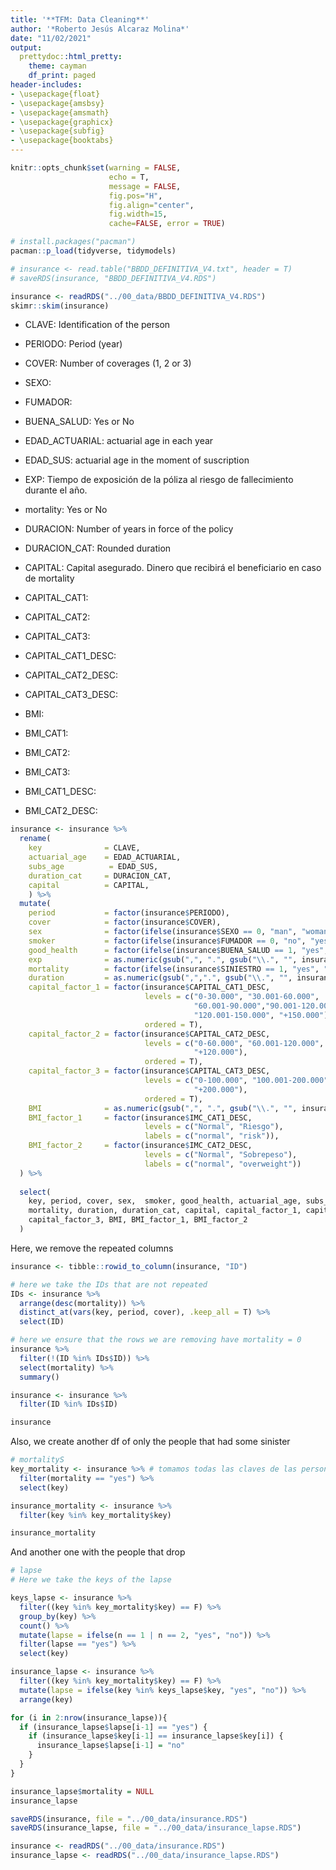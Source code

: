 ```yaml
---
title: '**TFM: Data Cleaning**'
author: '*Roberto Jesús Alcaraz Molina*'
date: "11/02/2021"
output:
  prettydoc::html_pretty:
    theme: cayman
    df_print: paged
header-includes: 
- \usepackage{float}
- \usepackage{amsbsy}
- \usepackage{amsmath}
- \usepackage{graphicx}
- \usepackage{subfig}
- \usepackage{booktabs}
---
```


```r
knitr::opts_chunk$set(warning = FALSE, 
                      echo = T, 
                      message = FALSE,
                      fig.pos="H", 
                      fig.align="center",
                      fig.width=15,
                      cache=FALSE, error = TRUE)
```

```r
# install.packages("pacman")
pacman::p_load(tidyverse, tidymodels)
```

```r
# insurance <- read.table("BBDD_DEFINITIVA_V4.txt", header = T)
# saveRDS(insurance, "BBDD_DEFINITIVA_V4.RDS")

insurance <- readRDS("../00_data/BBDD_DEFINITIVA_V4.RDS")
skimr::skim(insurance)
```

- CLAVE: Identification of the person
- PERIODO: Period (year)
- COVER: Number of coverages (1, 2 or 3)
- SEXO: 
- FUMADOR:       
- BUENA_SALUD: Yes or No  
- EDAD_ACTUARIAL: actuarial age in each year
- EDAD_SUS: actuarial age in the moment of suscription  
- EXP: Tiempo de exposición de la póliza al riesgo de fallecimiento durante el año.
- mortality: Yes or No

- DURACION: Number of years in force of the policy
- DURACION_CAT: Rounded duration

- CAPITAL: Capital asegurado. Dinero que recibirá el beneficiario en caso de mortality

- CAPITAL_CAT1: 
- CAPITAL_CAT2:      
- CAPITAL_CAT3: 
- CAPITAL_CAT1_DESC: 
- CAPITAL_CAT2_DESC:
- CAPITAL_CAT3_DESC:

- BMI:          
- BMI_CAT1:    
- BMI_CAT2:          
- BMI_CAT3:
- BMI_CAT1_DESC:    
- BMI_CAT2_DESC:  

```r
insurance <- insurance %>%
  rename(
    key              = CLAVE, 
    actuarial_age    = EDAD_ACTUARIAL, 
    subs_age          = EDAD_SUS,
    duration_cat     = DURACION_CAT,
    capital          = CAPITAL,
    ) %>%
  mutate(
    period           = factor(insurance$PERIODO),
    cover            = factor(insurance$COVER),
    sex              = factor(ifelse(insurance$SEXO == 0, "man", "woman")),
    smoker           = factor(ifelse(insurance$FUMADOR == 0, "no", "yes")),
    good_health      = factor(ifelse(insurance$BUENA_SALUD == 1, "yes", "no")),
    exp              = as.numeric(gsub(",", ".", gsub("\\.", "", insurance$EXP))),
    mortality        = factor(ifelse(insurance$SINIESTRO == 1, "yes", "no")),
    duration         = as.numeric(gsub(",",".", gsub("\\.", "", insurance$DURACION))),
    capital_factor_1 = factor(insurance$CAPITAL_CAT1_DESC, 
                              levels = c("0-30.000", "30.001-60.000", 
                                         "60.001-90.000","90.001-120.000", 
                                         "120.001-150.000", "+150.000"),
                              ordered = T),
    capital_factor_2 = factor(insurance$CAPITAL_CAT2_DESC, 
                              levels = c("0-60.000", "60.001-120.000", 
                                         "+120.000"),
                              ordered = T),
    capital_factor_3 = factor(insurance$CAPITAL_CAT3_DESC, 
                              levels = c("0-100.000", "100.001-200.000", 
                                         "+200.000"),
                              ordered = T),
    BMI              = as.numeric(gsub(",", ".", gsub("\\.", "", insurance$IMC))),
    BMI_factor_1     = factor(insurance$IMC_CAT1_DESC, 
                              levels = c("Normal", "Riesgo"),
                              labels = c("normal", "risk")),
    BMI_factor_2     = factor(insurance$IMC_CAT2_DESC,
                              levels = c("Normal", "Sobrepeso"),
                              labels = c("normal", "overweight"))
  ) %>%
  
  select(
    key, period, cover, sex,  smoker, good_health, actuarial_age, subs_age, exp,
    mortality, duration, duration_cat, capital, capital_factor_1, capital_factor_2,
    capital_factor_3, BMI, BMI_factor_1, BMI_factor_2
  )
```

Here, we remove the repeated columns
```r
insurance <- tibble::rowid_to_column(insurance, "ID")

# here we take the IDs that are not repeated
IDs <- insurance %>%
  arrange(desc(mortality)) %>%
  distinct_at(vars(key, period, cover), .keep_all = T) %>%
  select(ID)

# here we ensure that the rows we are removing have mortality = 0
insurance %>%
  filter(!(ID %in% IDs$ID)) %>%
  select(mortality) %>%
  summary()

insurance <- insurance %>%
  filter(ID %in% IDs$ID)

insurance
```

Also, we create another df of only the people that had some sinister
```r
# mortalityS
key_mortality <- insurance %>% # tomamos todas las claves de las personas con mort
  filter(mortality == "yes") %>%
  select(key)

insurance_mortality <- insurance %>%
  filter(key %in% key_mortality$key)

insurance_mortality
```

And another one with the people that drop
```r
# lapse
# Here we take the keys of the lapse

keys_lapse <- insurance %>%
  filter((key %in% key_mortality$key) == F) %>%
  group_by(key) %>%
  count() %>%
  mutate(lapse = ifelse(n == 1 | n == 2, "yes", "no")) %>%
  filter(lapse == "yes") %>%
  select(key)

insurance_lapse <- insurance %>%
  filter((key %in% key_mortality$key) == F) %>%
  mutate(lapse = ifelse(key %in% keys_lapse$key, "yes", "no")) %>%
  arrange(key) 

for (i in 2:nrow(insurance_lapse)){
  if (insurance_lapse$lapse[i-1] == "yes") {
    if (insurance_lapse$key[i-1] == insurance_lapse$key[i]) {
      insurance_lapse$lapse[i-1] = "no"
    }
  }
}

insurance_lapse$mortality = NULL
insurance_lapse
```

```r
saveRDS(insurance, file = "../00_data/insurance.RDS")
saveRDS(insurance_lapse, file = "../00_data/insurance_lapse.RDS")

insurance <- readRDS("../00_data/insurance.RDS")
insurance_lapse <- readRDS("../00_data/insurance_lapse.RDS")
```

